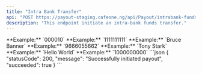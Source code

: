 ```yaml
---
title: "Intra Bank Transfer"
api: "POST https://payout-staging.cafeone.ng/api/Payout/intrabank-funds-transfer"
description: "This endpoint initiate an intra-bank funds transfer."
---
```


<ParamField body="destinationBankCode" type="string" required>
	**Example:** `000010`
</ParamField>
<ParamField body="destinationAccountNumber" type="string" required>
	**Example:** `1111111111`
</ParamField>
<ParamField body="destinationAccountName" type="string" required>
	**Example:** `Bruce Banner`
</ParamField>
<ParamField body="sourceAccountNumber" type="string" required>
	**Example:** `9666055662`
</ParamField>
<ParamField body="sourceAccountName" type="string" required>
	**Example:** `Tony Stark`
</ParamField>
<ParamField body="remarks" type="string" required>
	**Example:** `Hello World`
</ParamField>
<ParamField body="amount" type="integer" required>
	**Example:** `1000000000`
</ParamField>

<ResponseExample>
  ```json
  {
    "statusCode": 200,
    "message": "Successfully initiated payout",
    "succeeded": true
  }
```
</ResponseExample>
